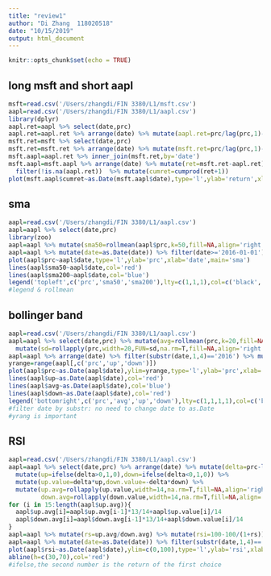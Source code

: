 ```yaml
---
title: "review1"
author: "Di Zhang  118020518"
date: "10/15/2019"
output: html_document
---
```


```r
knitr::opts_chunk$set(echo = TRUE)
```

## long msft and short aapl
```r
msft=read.csv('/Users/zhangdi/FIN 3380/L1/msft.csv')
aapl=read.csv('/Users/zhangdi/FIN 3380/L1/aapl.csv')
library(dplyr)
aapl.ret=aapl %>% select(date,prc)
aapl.ret=aapl.ret %>% arrange(date) %>% mutate(aapl.ret=prc/lag(prc,1)-1) %>% select(date,aapl.ret)
msft.ret=msft %>% select(date,prc)
msft.ret=msft.ret %>% arrange(date) %>% mutate(msft.ret=prc/lag(prc,1)-1) %>% select(date,msft.ret)
msft.aapl=aapl.ret %>% inner_join(msft.ret,by='date')
msft.aapl=msft.aapl %>% arrange(date) %>% mutate(ret=msft.ret-aapl.ret) %>% 
  filter(!is.na(aapl.ret))  %>% mutate(cumret=cumprod(ret+1))
plot(msft.aapl$cumret~as.Date(msft.aapl$date),type='l',ylab='return',xlab='date',main='long msft short aapl')
```

## sma
```r
aapl=read.csv('/Users/zhangdi/FIN 3380/L1/aapl.csv')
aapl=aapl %>% select(date,prc)
library(zoo)
aapl=aapl %>% mutate(sma50=rollmean(aapl$prc,k=50,fill=NA,align='right'),sma200=rollmean(aapl$prc,k=200,fill=NA,align='right'))
aapl=aapl %>% mutate(date=as.Date(date)) %>% filter(date>='2016-01-01')
plot(aapl$prc~aapl$date,type='l',ylab='prc',xlab='date',main='sma')
lines(aapl$sma50~aapl$date,col='red')
lines(aapl$sma200~aapl$date,col='blue')
legend('topleft',c('prc','sma50','sma200'),lty=c(1,1,1),col=c('black','red','blue'))
#legend & rollmean 
```

## bollinger band
```r
aapl=read.csv('/Users/zhangdi/FIN 3380/L1/aapl.csv')
aapl=aapl %>% select(date,prc) %>% mutate(avg=rollmean(prc,k=20,fill=NA,align='right')) %>%
  mutate(sd=rollapply(prc,width=20,FUN=sd,na.rm=T,fill=NA,align='right'))
aapl=aapl %>% arrange(date) %>% filter(substr(date,1,4)=='2016') %>% mutate(up=avg+2*sd,down=avg-2*sd)
yrange=range(aapl[,c('prc','up','down')])
plot(aapl$prc~as.Date(aapl$date),ylim=yrange,type='l',ylab='prc',xlab='date',main='bb')
lines(aapl$up~as.Date(aapl$date),col='red')
lines(aapl$avg~as.Date(aapl$date),col='blue')
lines(aapl$down~as.Date(aapl$date),col='red')
legend('bottomright',c('prc','avg','up','down'),lty=c(1,1,1,1),col=c('black','blue','red','red'))
#filter date by substr: no need to change date to as.Date
#yrang is important
```

## RSI
```r
aapl=read.csv('/Users/zhangdi/FIN 3380/L1/aapl.csv')
aapl=aapl %>% select(date,prc) %>% arrange(date) %>% mutate(delta=prc-lag(prc,1)) %>%
  mutate(up=ifelse(delta>0,1,0),down=ifelse(delta<0,1,0)) %>% 
  mutate(up.value=delta*up,down.value=-delta*down) %>%
  mutate(up.avg=rollapply(up.value,width=14,na.rm=T,fill=NA,align='right',FUN=mean),
         down.avg=rollapply(down.value,width=14,na.rm=T,fill=NA,align='right',FUN=mean))
for (i in 15:length(aapl$up.avg)){
  aapl$up.avg[i]=aapl$up.avg[i-1]*13/14+aapl$up.value[i]/14
  aapl$down.avg[i]=aapl$down.avg[i-1]*13/14+aapl$down.value[i]/14
}
aapl=aapl %>% mutate(rs=up.avg/down.avg) %>% mutate(rsi=100-100/(1+rs))
aapl=aapl %>% mutate(date=as.Date(date)) %>% filter(substr(date,1,4)=='2016')
plot(aapl$rsi~as.Date(aapl$date),ylim=c(0,100),type='l',ylab='rsi',xlab='date',main='rsi')
abline(h=c(30,70),col='red')
#ifelse,the second number is the return of the first choice
```

